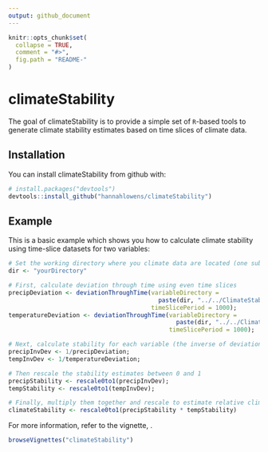 ```yaml
---
output: github_document
---
```


<!-- README.md is generated from README.Rmd. Please edit that file -->

```r
knitr::opts_chunk$set(
  collapse = TRUE,
  comment = "#>",
  fig.path = "README-"
)
```

# climateStability

The goal of climateStability is to provide a simple set of `R`-based tools to generate climate stability estimates based on time slices of climate data.

## Installation

You can install climateStability from github with:

```r
# install.packages("devtools")
devtools::install_github("hannahlowens/climateStability")
```

## Example

This is a basic example which shows you how to calculate climate stability using time-slice datasets for two variables:

```r
# Set the working directory where you climate data are located (one sub-folder per variable)
dir <- "yourDirectory"

# First, calculate deviation through time using even time slices
precipDeviation <- deviationThroughTime(variableDirectory = 
                                          paste(dir, "../../ClimateStabilityManuscript/precipfiles/", sep = ""),
                                        timeSlicePeriod = 1000);
temperatureDeviation <- deviationThroughTime(variableDirectory = 
                                               paste(dir, "../../ClimateStabilityManuscript/tempfiles/", sep = ""),
                                             timeSlicePeriod = 1000);

# Next, calculate stability for each variable (the inverse of deviation)
precipInvDev <- 1/precipDeviation;
tempInvDev <- 1/temperatureDeviation;

# Then rescale the stability estimates between 0 and 1
precipStability <- rescale0to1(precipInvDev);
tempStability <- rescale0to1(tempInvDev);

# Finally, multiply them together and rescale to estimate relative climate stability
climateStability <- rescale0to1(precipStability * tempStability)
```

For more information, refer to the vignette, \code{\link{climateStability_Vignette}}.
```r
browseVignettes("climateStability")
```
